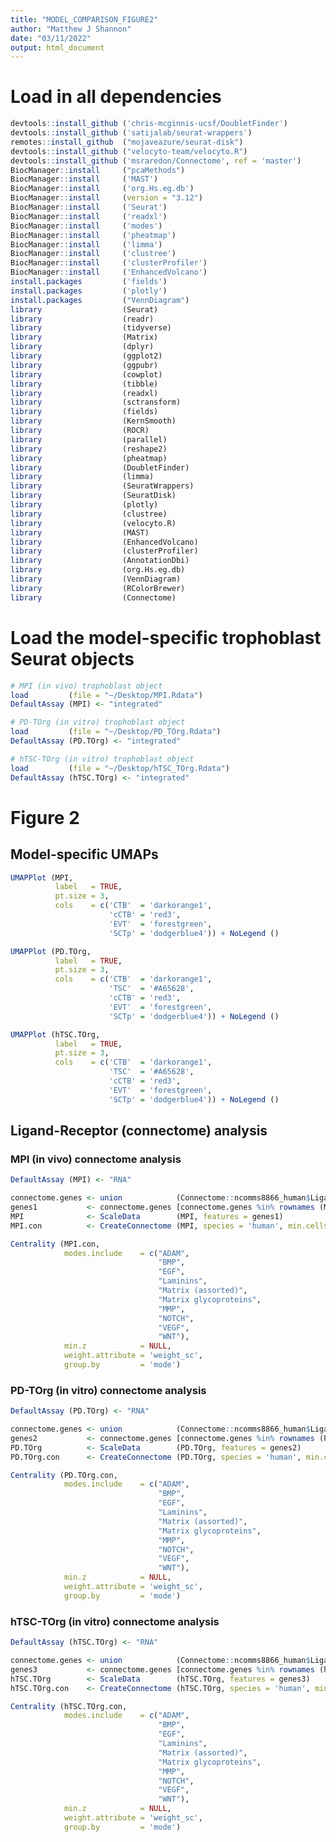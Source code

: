 ```yaml
---
title: "MODEL_COMPARISON_FIGURE2"
author: "Matthew J Shannon"
date: "03/11/2022"
output: html_document
---
```


# Load in all dependencies

```r
devtools::install_github ('chris-mcginnis-ucsf/DoubletFinder')
devtools::install_github ('satijalab/seurat-wrappers')
remotes::install_github  ("mojaveazure/seurat-disk")
devtools::install_github ("velocyto-team/velocyto.R")
devtools::install_github ('msraredon/Connectome', ref = 'master')
BiocManager::install     ("pcaMethods")
BiocManager::install     ('MAST')
BiocManager::install     ('org.Hs.eg.db')
BiocManager::install     (version = "3.12")
BiocManager::install     ('Seurat')
BiocManager::install     ('readxl')
BiocManager::install     ('modes')
BiocManager::install     ('pheatmap')
BiocManager::install     ('limma')
BiocManager::install     ('clustree')
BiocManager::install     ('clusterProfiler')
BiocManager::install     ('EnhancedVolcano')
install.packages         ('fields')
install.packages         ('plotly')
install.packages         ("VennDiagram")
library                  (Seurat)
library                  (readr)
library                  (tidyverse)
library                  (Matrix)
library                  (dplyr)
library                  (ggplot2)
library                  (ggpubr)
library                  (cowplot)
library                  (tibble)
library                  (readxl)
library                  (sctransform)
library                  (fields)
library                  (KernSmooth)
library                  (ROCR)
library                  (parallel)
library                  (reshape2)
library                  (pheatmap)
library                  (DoubletFinder)
library                  (limma)
library                  (SeuratWrappers)
library                  (SeuratDisk)
library                  (plotly)
library                  (clustree)
library                  (velocyto.R)
library                  (MAST)
library                  (EnhancedVolcano)
library                  (clusterProfiler)
library                  (AnnotationDbi)
library                  (org.Hs.eg.db)
library                  (VennDiagram)
library                  (RColorBrewer)
library                  (Connectome)
```

# Load the model-specific trophoblast Seurat objects

```r
# MPI (in vivo) trophoblast object
load         (file = "~/Desktop/MPI.Rdata")
DefaultAssay (MPI) <- "integrated"

# PD-TOrg (in vitro) trophoblast object
load         (file = "~/Desktop/PD_TOrg.Rdata")
DefaultAssay (PD.TOrg) <- "integrated"

# hTSC-TOrg (in vitro) trophoblast object
load         (file = "~/Desktop/hTSC_TOrg.Rdata")
DefaultAssay (hTSC.TOrg) <- "integrated"
```

# Figure 2

## Model-specific UMAPs

```r
UMAPPlot (MPI,
          label   = TRUE,
          pt.size = 3,
          cols    = c('CTB'  = 'darkorange1',
                      'cCTB' = 'red3',
                      'EVT'  = 'forestgreen',
                      'SCTp' = 'dodgerblue4')) + NoLegend ()
```

```r
UMAPPlot (PD.TOrg,
          label   = TRUE,
          pt.size = 3,
          cols    = c('CTB'  = 'darkorange1',
                      'TSC'  = '#A65628',
                      'cCTB' = 'red3',
                      'EVT'  = 'forestgreen',
                      'SCTp' = 'dodgerblue4')) + NoLegend ()
```

```r
UMAPPlot (hTSC.TOrg,
          label   = TRUE,
          pt.size = 3,
          cols    = c('CTB'  = 'darkorange1',
                      'TSC'  = '#A65628',
                      'cCTB' = 'red3',
                      'EVT'  = 'forestgreen',
                      'SCTp' = 'dodgerblue4')) + NoLegend ()
```

## Ligand-Receptor (connectome) analysis

### MPI (in vivo) connectome analysis

```r
DefaultAssay (MPI) <- "RNA"

connectome.genes <- union            (Connectome::ncomms8866_human$Ligand.ApprovedSymbol, Connectome::ncomms8866_human$Receptor.ApprovedSymbol)
genes1           <- connectome.genes [connectome.genes %in% rownames (MPI)]
MPI              <- ScaleData        (MPI, features = genes1)
MPI.con          <- CreateConnectome (MPI, species = 'human', min.cells.per.ident = 10, p.values = F, calculate.DOR = F)
```

```r
Centrality (MPI.con,
            modes.include    = c("ADAM",
                                 "BMP",
                                 "EGF",
                                 "Laminins",
                                 "Matrix (assorted)",
                                 "Matrix glycoproteins",
                                 "MMP",
                                 "NOTCH",
                                 "VEGF",
                                 "WNT"),
            min.z            = NULL,
            weight.attribute = 'weight_sc',
            group.by         = 'mode')
```

### PD-TOrg (in vitro) connectome analysis

```r
DefaultAssay (PD.TOrg) <- "RNA"

connectome.genes <- union            (Connectome::ncomms8866_human$Ligand.ApprovedSymbol, Connectome::ncomms8866_human$Receptor.ApprovedSymbol)
genes2           <- connectome.genes [connectome.genes %in% rownames (PD.TOrg)]
PD.TOrg          <- ScaleData        (PD.TOrg, features = genes2)
PD.TOrg.con      <- CreateConnectome (PD.TOrg, species = 'human', min.cells.per.ident = 10, p.values = F, calculate.DOR = F)
```

```r
Centrality (PD.TOrg.con,
            modes.include    = c("ADAM",
                                 "BMP",
                                 "EGF",
                                 "Laminins",
                                 "Matrix (assorted)",
                                 "Matrix glycoproteins",
                                 "MMP",
                                 "NOTCH",
                                 "VEGF",
                                 "WNT"),
            min.z            = NULL,
            weight.attribute = 'weight_sc',
            group.by         = 'mode')
```

### hTSC-TOrg (in vitro) connectome analysis

```r
DefaultAssay (hTSC.TOrg) <- "RNA"

connectome.genes <- union            (Connectome::ncomms8866_human$Ligand.ApprovedSymbol, Connectome::ncomms8866_human$Receptor.ApprovedSymbol)
genes3           <- connectome.genes [connectome.genes %in% rownames (hTSC.TOrg)]
hTSC.TOrg        <- ScaleData        (hTSC.TOrg, features = genes3)
hTSC.TOrg.con    <- CreateConnectome (hTSC.TOrg, species = 'human', min.cells.per.ident = 10, p.values = F, calculate.DOR = F)
```

```r
Centrality (hTSC.TOrg.con,
            modes.include    = c("ADAM",
                                 "BMP",
                                 "EGF",
                                 "Laminins",
                                 "Matrix (assorted)",
                                 "Matrix glycoproteins",
                                 "MMP",
                                 "NOTCH",
                                 "VEGF",
                                 "WNT"),
            min.z            = NULL,
            weight.attribute = 'weight_sc',
            group.by         = 'mode')
```
